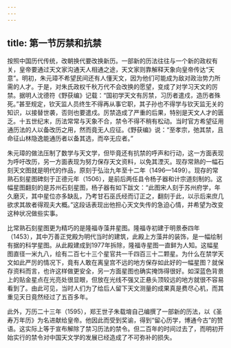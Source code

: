 ```yaml
---
---
---
```

title: 第一节厉禁和抗禁
---



按照中国历代传统，改朝换代要改换新历。一部新的历法往往与一个新的政权有关，皇帝要通过天文家沟通天人相通之途，天文家则靠解释天象向皇帝传达“天意”。明初，朱元璋不希望民间还有人懂天文，因为他们可能成为敌对政治势力所需的人才。于是，对朱氏政权千秋万代不会改换的愿望，变成了对学习天文的厉禁。据明人沈德符《野获编》记载：“国初学天文有厉禁，习历者遣戍，造历者殊死。”甚至规定，钦天监人员终生不得再从事它职，其子孙也不得学与钦天监无关的知识，以接替世袭，否则也要遣戍。厉禁造成了严重的后果，特别是天文人才的匮乏。十五世纪末，历法常常与天象不合，禁令不得不稍有松动。当时官方希望征用通历法的人以备改历之用，然而竟无人应征。《野获编》说：“至孝宗，弛其禁，且命征山林隐逸能通历者以备其选，而卒无应者。”

朱元璋的做法压制了数学与天文学，但毕竟还有抗禁的呼声和行动，这一方面表现为呼吁改历，另一方面表现为努力保存天文资料，以免其湮灭。现存常熟的一幅石刻天文图就是明代的作品，原刻于弘治九年至十二年（1496—1499）。现存的常熟石刻星图碑刻于正德元年（1506），是前后两任县令杨子器和计宗道刻制的。这幅星图翻刻的是苏州石刻星图，杨子器有如下跋文：“此图宋人刻于苏州府学，年久磨灭，其中星位亦多缺乱，乃考甘石巫氏经而订正之，翻刻于此，以示后来庶几欲求其故者得观夫大概。”这段话表现出他担心天文失传的急迫心情，并希望为改变这种状况做些实事。

比常熟石刻星图更为精巧的是隆福寺藻井星图。隆福寺初建于明景泰四年（1453），其中万善正党殿为明代当时的建筑，此殿上方藻井的装饰，是一幅绘制有据的科学星图。从此殿建成到1977年拆除，隆福寺星图一直鲜为人知。这幅星图直径一米九八，绘有二百七十三个星官共一千四百三十二颗星。为什么在禁学天文如此严厉的情况下，竟有人敢在离皇宫不远的地方保存如此好的一幅星图？就保存资料而言，也许这样做更安全，另一方面星图也确实掩饰得很好。如深蓝色背景上的贴金星点在光亮处很显眼，但放在光线不强又正悬头顶较远的地方就很不容易看到了。由此可见，当时人们为了给后人留下天文测量的成果真是费尽心机，而其重见天日竟然经过了五百多年。

此外，万历二十三年（1595），郑王世子朱载堉自己编撰了一部新的历法，以《圣寿万年历》为名进献给皇帝。他因此而受到奖谕，得到“留心历学，博通今古”的赞语。这实际上等于宣布解除了禁习历法的禁令。但二百年的时间过去了，而明初开始实行的禁令对中国天文学的发展已经造成了不可弥补的损失。